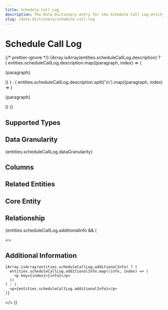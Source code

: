 ```yaml
---
title: Schedule Call Log
description: The Data Dictionary entry for the Schedule Call Log entity
slug: /data-dictionary/schedule-call-log
---
```



# Schedule Call Log

{/* prettier-ignore */}
{Array.isArray(entities.scheduleCallLog.description) ? (
  entities.scheduleCallLog.description.map((paragraph, index) => (
    <p key={index}>{paragraph}</p>
))
) : (
entities.scheduleCallLog.description.split('\n').map((paragraph, index) => (

<p key={index}>{paragraph}</p>
)) )}

## Supported Types

<SupportedTypesTable supportedTypes={entities.scheduleCallLog.supportedTypes} />

## Data Granularity

{entities.scheduleCallLog.dataGranularity}

## Columns

<ColumnsTable columns={entities.scheduleCallLog.columns} />

## Related Entities

<RelatedEntitiesList relatedEntities={entities.scheduleCallLog.relatedEntities} />

## Core Entity

<CoreEntityTable coreEntities={entities.scheduleCallLog.coreEntity} />

## Relationship

<RelationshipTable
  relationship={entities.scheduleCallLog.relationship}
  simple={true}
/>

{entities.scheduleCallLog.additionalInfo && (

  <>
    <h2>Additional Information</h2>

    {Array.isArray(entities.scheduleCallLog.additionalInfo) ? (
      entities.scheduleCallLog.additionalInfo.map((info, index) => (
        <p key={index}>{info}</p>
      ))
    ) : (
      <p>{entities.scheduleCallLog.additionalInfo}</p>
    )}

  </>
)}
